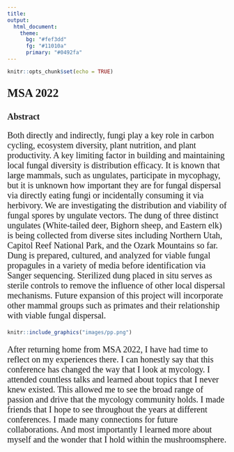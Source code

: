 ```yaml
---
title: 
output: 
  html_document: 
    theme:
      bg: "#fef3dd"
      fg: "#11010a"
      primary: "#0492fa"
---
```


```r
knitr::opts_chunk$set(echo = TRUE)
```

<p style="font-family: times; font-size:20pt">
**MSA 2022**
</p>
<p style="font-family: times; font-size:15pt">
**Abstract**
</p>
<p style="font-family: times; font-size:15pt">
Both directly and indirectly, fungi play a key role in carbon cycling, ecosystem diversity, plant nutrition, and plant productivity. A key limiting factor in building and maintaining local fungal diversity is distribution efficacy.  It is known that large mammals, such as ungulates, participate in mycophagy, but it is unknown how important they are for fungal dispersal via directly eating fungi or incidentally consuming it via herbivory. We are investigating the distribution and viability of fungal spores by ungulate vectors. The dung of three distinct ungulates (White-tailed deer, Bighorn sheep, and Eastern elk) is being collected from diverse sites including Northern Utah, Capitol Reef National Park, and the Ozark Mountains so far. Dung is prepared, cultured, and analyzed for viable fungal propagules in a variety of media before identification via Sanger sequencing. Sterilized dung placed in situ serves as sterile controls to remove the influence of other local dispersal mechanisms. Future expansion of this project will incorporate other mammal groups such as primates and their relationship with viable fungal dispersal.
</p>
```r
knitr::include_graphics("images/pp.png")
```

<p style="font-family: times; font-size:15pt">
After returning home from MSA 2022, I have had time to reflect on my experiences there. I can honestly say that this conference has changed the way that I look at mycology. I attended countless talks and learned about topics that I never knew existed. This allowed me to see the broad range of passion and drive that the mycology community holds. I made friends that I hope to see throughout the years at different conferences. I made many connections for future collaborations. And most importantly I learned more about myself and the wonder that I hold within the mushroomsphere. 
</p>